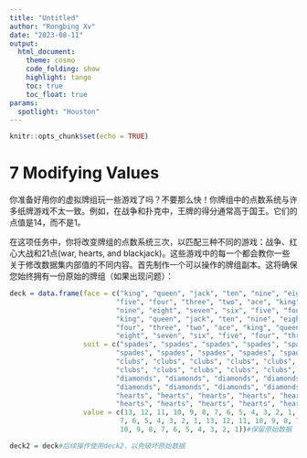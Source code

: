 ```yaml
---
title: "Untitled"
author: "Rongbing Xv"
date: "2023-08-11"
output: 
  html_document:
    theme: cosmo
    code_folding: show
    highlight: tango
    toc: true
    toc_float: true
params:
  spotlight: "Houston"
---
```


```r
knitr::opts_chunk$set(echo = TRUE)
```

# 7 Modifying Values

你准备好用你的虚拟牌组玩一些游戏了吗？不要那么快！你牌组中的点数系统与许多纸牌游戏不太一致。例如，在战争和扑克中，王牌的得分通常高于国王。它们的点值是14，而不是1。

在这项任务中，你将改变牌组的点数系统三次，以匹配三种不同的游戏：战争、红心大战和21点(war, hearts, and blackjack)。这些游戏中的每一个都会教你一些关于修改数据集内部值的不同内容。首先制作一个可以操作的牌组副本。这将确保您始终拥有一份原始的牌组（如果出现问题）：

```r
deck = data.frame(face = c("king", "queen", "jack", "ten", "nine", "eight", "seven", "six",
                          "five", "four", "three", "two", "ace", "king", "queen", "jack", "ten", 
                          "nine", "eight", "seven", "six", "five", "four", "three", "two", "ace", 
                          "king", "queen", "jack", "ten", "nine", "eight", "seven", "six", "five", 
                          "four", "three", "two", "ace", "king", "queen", "jack", "ten", "nine", 
                          "eight", "seven", "six", "five", "four", "three", "two", "ace"),
                  suit = c("spades", "spades", "spades", "spades", "spades", "spades", 
                          "spades", "spades", "spades", "spades", "spades", "spades", "spades", 
                          "clubs", "clubs", "clubs", "clubs", "clubs", "clubs", "clubs", "clubs", 
                          "clubs", "clubs", "clubs", "clubs", "clubs", "diamonds", "diamonds", 
                          "diamonds", "diamonds", "diamonds", "diamonds", "diamonds", "diamonds", 
                          "diamonds", "diamonds", "diamonds", "diamonds", "diamonds", "hearts", 
                          "hearts", "hearts", "hearts", "hearts", "hearts", "hearts", "hearts", 
                          "hearts", "hearts", "hearts", "hearts", "hearts"),
                  value = c(13, 12, 11, 10, 9, 8, 7, 6, 5, 4, 3, 2, 1, 13, 12, 11, 10, 9, 8, 
                           7, 6, 5, 4, 3, 2, 1, 13, 12, 11, 10, 9, 8, 7, 6, 5, 4, 3, 2, 1, 13, 12, 11, 
                           10, 9, 8, 7, 6, 5, 4, 3, 2, 1))#保留原始数据
```

```r
deck2 = deck#后续操作使用deck2，以免破坏原始数据
```
